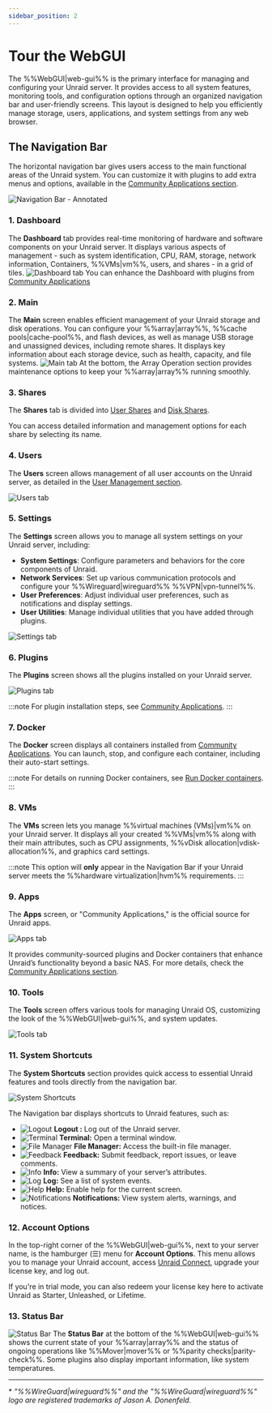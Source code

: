 ```yaml
---
sidebar_position: 2
---
```


# Tour the WebGUI

The %%WebGUI|web-gui%% is the primary interface for managing and configuring your Unraid server. It provides access to all system features, monitoring tools, and configuration options through an organized navigation bar and user-friendly screens. This layout is designed to help you efficiently manage storage, users, applications, and system settings from any web browser.

## The Navigation Bar

The horizontal navigation bar gives users access to the main functional areas of the Unraid system. You can customize it with plugins to add extra menus and options, available in the [Community Applications section](../../using-unraid-to/run-docker-containers/community-applications.mdx).

  ![Navigation Bar - Annotated](/img/navbar3.png)

### 1. Dashboard

The **Dashboard** tab provides real-time monitoring of hardware and software components on your Unraid server. It displays various aspects of management - such as system identification, CPU, RAM, storage, network information, Containers, %%VMs|vm%%, users, and shares - in a grid of tiles.
  ![Dashboard tab](/img/dashboard.png)
You can enhance the Dashboard with plugins from [Community Applications](../../using-unraid-to/run-docker-containers/community-applications.mdx)

### 2. Main

The **Main** screen enables efficient management of your Unraid storage and disk operations. You can configure your %%array|array%%, %%cache pools|cache-pool%%, and flash devices, as well as manage USB storage and unassigned devices, including remote shares. It displays key information about each storage device, such as health, capacity, and file systems.
  ![Main tab](/img/maintab.png)
At the bottom, the Array Operation section provides maintenance options to keep your %%array|array%% running smoothly.

### 3. Shares

The **Shares** tab is divided into [User Shares](../../using-unraid-to/manage-storage/shares.mdx#user-shares) and [Disk Shares](../../using-unraid-to/manage-storage/shares.mdx#disk-shares).

You can access detailed information and management options for each share by selecting its name.

### 4. Users

The **Users** screen allows management of all user accounts on the Unraid server, as detailed in the [User Management section](../../system-administration/secure-your-server/user-management.mdx).

  ![Users tab](/img/userstab.png)

### 5. Settings

The **Settings** screen allows you to manage all system settings on your Unraid server, including:

- **System Settings**: Configure parameters and behaviors for the core components of Unraid.
- **Network Services**: Set up various communication protocols and configure your %%Wireguard|wireguard%% %%VPN|vpn-tunnel%%.
- **User Preferences**: Adjust individual user preferences, such as notifications and display settings.
- **User Utilities**: Manage individual utilities that you have added through plugins.

![Settings tab](/img/settingstab.png)

### 6. Plugins

The **Plugins** screen shows all the plugins installed on your Unraid server.

![Plugins tab](/img/pluginstab.png)

:::note
For plugin installation steps, see [Community Applications](../../using-unraid-to/run-docker-containers/community-applications.mdx).
:::

### 7. Docker

The **Docker** screen displays all containers installed from [Community Applications](../../using-unraid-to/run-docker-containers/community-applications.mdx). You can launch, stop, and configure each container, including their auto-start settings.

:::note
For details on running Docker containers, see [Run Docker containers](../../using-unraid-to/run-docker-containers/overview.mdx).
:::

### 8. VMs

The **VMs** screen lets you manage %%virtual machines (VMs)|vm%% on your Unraid server. It displays all your created %%VMs|vm%% along with their main attributes, such as CPU assignments, %%vDisk allocation|vdisk-allocation%%, and graphics card settings.

:::note
This option will **only** appear in the Navigation Bar if your Unraid server meets the %%hardware virtualization|hvm%% requirements.
:::

### 9. Apps

The **Apps** screen, or "Community Applications," is the official source for Unraid apps.

![Apps tab](/img/appstab.png)

It provides community-sourced plugins and Docker containers that enhance Unraid’s functionality beyond a basic NAS. For more details, check the [Community Applications section](../../using-unraid-to/run-docker-containers/community-applications.mdx).

### 10. Tools

The **Tools** screen offers various tools for managing Unraid OS, customizing the look of the %%WebGUI|web-gui%%, and system updates.

![Tools tab](/img/toolstab.png)

### 11. System Shortcuts

The **System Shortcuts** section provides quick access to essential Unraid features and tools directly from the navigation bar.

![System Shortcuts](/img/systemshortcuts.png)

The Navigation bar displays shortcuts to Unraid features, such as:

- ![Logout](/img/logout.png) **Logout :** Log out of the Unraid server.
- ![Terminal](/img/terminal.png) **Terminal:** Open a terminal window.
- ![File Manager](/img/filemanager.png) **File Manager:** Access the built-in file manager.
- ![Feedback](/img/feedback.png) **Feedback:** Submit feedback, report issues, or leave comments.
- ![Info](/img/infoicon.png) **Info:** View a summary of your server’s attributes.
- ![Log](/img/logicon.png) **Log:** See a list of system events.
- ![Help](/img/helpicon.png) **Help:** Enable help for the current screen.
- ![Notifications](/img/notificationicon.png) **Notifications:** View system alerts, warnings, and notices.

### 12. Account Options

In the top-right corner of the %%WebGUI|web-gui%%, next to your server name, is the hamburger (☰) menu for **Account Options**. This menu allows you to manage your Unraid account, access [Unraid Connect](../../../unraid-connect/overview-and-setup.mdx), upgrade your license key, and log out.

If you're in trial mode, you can also redeem your license key here to activate Unraid as Starter, Unleashed, or Lifetime.

### 13. Status Bar

![Status Bar](/img/status-bar2.png)
The **Status Bar** at the bottom of the %%WebGUI|web-gui%% shows the current state of your %%array|array%% and the status of ongoing operations like %%Mover|mover%% or %%parity checks|parity-check%%. Some plugins also display important information, like system temperatures.

---

\* *"%%WireGuard|wireguard%%" and the "%%WireGuard|wireguard%%" logo are registered trademarks of Jason A. Donenfeld.*
